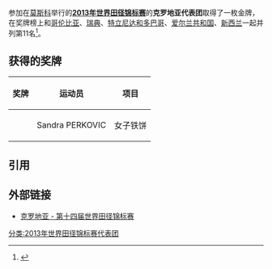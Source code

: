 参加在{{RUS}}[[莫斯科|莫斯科]]举行的'''[[2013年世界田径锦标赛|2013年世界田径锦标赛]]'''的'''克罗地亚代表团'''取得了一枚金牌，在奖牌榜上和[[2013年世界田径锦标赛哥伦比亚代表团|哥伦比亚]]、[[2013年世界田径锦标赛瑞典代表团|瑞典]]、[[2013年世界田径锦标赛特立尼达和多巴哥代表团|特立尼达和多巴哥]]、[[2013年世界田径锦标赛爱尔兰共和国代表团|爱尔兰共和国]]、[[2013年世界田径锦标赛新西兰代表团|新西兰]]一起并列第11名<ref>{{cite web |url=http://www.iaaf.org/competitions/iaaf-world-championships/14th-iaaf-world-championships-4873/medaltable |title=2013年世界田径锦标赛奖牌榜 |publisher=国际田联 |accessdate=2013-08-16 |archive-date=2018-01-08 |archive-url=https://web.archive.org/web/20180108063912/https://www.iaaf.org/competitions/iaaf-world-championships/14th-iaaf-world-championships-4873/medaltable |dead-url=no }}{{en}}</ref>。

== 获得的奖牌 ==
{| class="wikitable" style="font-size:90%" width=60%
|-
! 奖牌
! 运动员
! 项目
|-
| {{gold medal}} || Sandra PERKOVIC || 女子铁饼
|}

== 引用 ==
{{reflist}}

== 外部链接 ==
*[http://www.iaaf.org/competitions/iaaf-world-championships/14th-iaaf-world-championships-4873/country/croatia 克罗地亚 - 第十四届世界田径锦标赛]{{Wayback|url=http://www.iaaf.org/competitions/iaaf-world-championships/14th-iaaf-world-championships-4873/country/croatia |date=20130823093138 }}{{en}}

[[分类:2013年世界田径锦标赛代表团|分类:2013年世界田径锦标赛代表团]]
